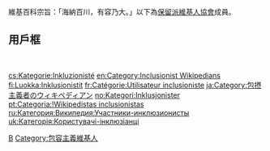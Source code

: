 維基百科宗旨：「海納百川，有容乃大。」以下為[[m:Association_of_Inclusionist_Wikipedians|保留派維基人協會]]成員。

== 用戶框 ==
 <code>{{t1|User inclusionist}}</code>
 <code>{{t1|保留派維基人}}</code>

[[Category:参加维基小组的维基人|B]]
[[Category:包容主義維基人|Category:包容主義維基人]]

[[cs:Kategorie:Inkluzionisté|cs:Kategorie:Inkluzionisté]]
[[en:Category:Inclusionist_Wikipedians|en:Category:Inclusionist Wikipedians]]
[[fi:Luokka:Inklusionistit|fi:Luokka:Inklusionistit]]
[[fr:Catégorie:Utilisateur_inclusioniste|fr:Catégorie:Utilisateur inclusioniste]]
[[ja:Category:包摂主義者のウィキペディアン|ja:Category:包摂主義者のウィキペディアン]]
[[no:Kategori:Inklusjonister|no:Kategori:Inklusjonister]]
[[pt:Categoria:!Wikipedistas_inclusionistas|pt:Categoria:!Wikipedistas inclusionistas]]
[[ru:Категория:Википедия:Участники-инклюзионисты|ru:Категория:Википедия:Участники-инклюзионисты]]
[[uk:Категорія:Користувачі-інклюзіанці|uk:Категорія:Користувачі-інклюзіанці]]
